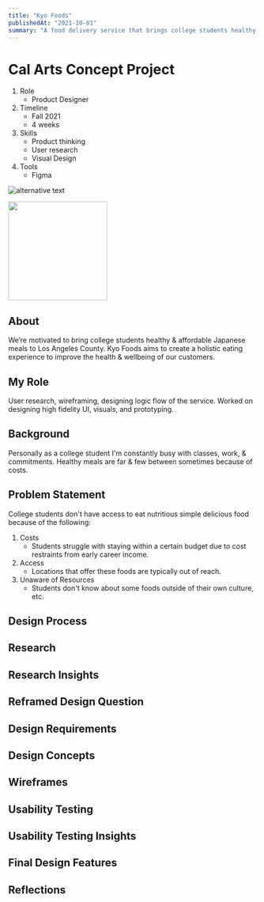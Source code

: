 ```yaml
---
title: "Kyo Foods"
publishedAt: "2021-10-01"
summary: "A food delivery service that brings college students healthy & affordable Japanese meals to LA."
---
```


# Cal Arts Concept Project

1. Role
   - Product Designer
2. Timeline
   - Fall 2021
   - 4 weeks
3. Skills
   - Product thinking
   - User research
   - Visual Design
4. Tools
   - Figma

![alternative text](https://octodex.github.com/images/yaktocat.png)

<img
  src="https://octodex.github.com/images/yaktocat.png"
  width="200"
  height="200"
/>

## About

We’re motivated to bring college students healthy & affordable Japanese meals to Los Angeles County. Kyo Foods aims to create a holistic eating experience to improve the health & wellbeing of our customers.

## My Role

User research, wireframing, designing logic flow of the service. Worked on designing high fidelity UI, visuals, and prototyping.

## Background

Personally as a college student I'm constantly busy with classes, work, & commitments. Healthy meals are far & few between sometimes because of costs.

## Problem Statement

College students don't have access to eat nutritious simple delicious food because of the following:

1. Costs
   - Students struggle with staying within a certain budget due to cost restraints from early career income.
2. Access
   - Locations that offer these foods are typically out of reach.
3. Unaware of Resources
   - Students don't know about some foods outside of their own culture, etc.

## Design Process

## Research

## Research Insights

## Reframed Design Question

## Design Requirements

## Design Concepts

## Wireframes

## Usability Testing

## Usability Testing Insights

## Final Design Features

## Reflections
